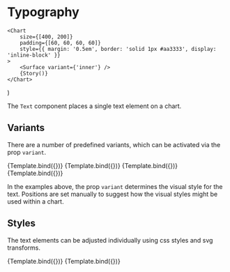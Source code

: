 
# Typography

<Meta title="Core/Components/Typography" />

    <Chart
        size={[400, 200]}
        padding={[60, 60, 60, 60]}
        style={{ margin: '0.5em', border: 'solid 1px #aa3333', display: 'inline-block' }}
    >
        <Surface variant={'inner'} />
        {Story()}
    </Chart>
)

The `Text` component places a single text element on a chart.

<ArgsTable of={Typography} />

## Variants

There are a number of predefined variants, which can be activated via the prop `variant`.

<Canvas>
    <Story
        name="title"
        args={{
            variant: 'title',
            children: 'Primary heading',
            y: -20,
        }}
        component={Typography}
        decorators={[ChartDecorator]}
    >
        {Template.bind({})}
    </Story>
    <Story
        name="subtitle"
        args={{
            variant: 'subtitle',
            children: 'Secondary heading',
            y: -10,
        }}
        component={Typography}
        decorators={[ChartDecorator]}
    >
        {Template.bind({})}
    </Story>
    <Story
        name="axisLabel"
        args={{
            variant: 'axisLabel',
            children: 'axis label',
            x: 140,
            y: 115,
        }}
        component={Typography}
        decorators={[ChartDecorator]}
    >
        {Template.bind({})}
    </Story>
    <Story
        name="tickLabel"
        args={{
            variant: 'tickLabel',
            children: 'tick label',
            x: 0,
            y: 85,
        }}
        component={Typography}
        decorators={[ChartDecorator]}
    >
        {Template.bind({})}
    </Story>
</Canvas>

In the examples above, the prop `variant` determines the visual style for the text.
Positions are set manually to suggest how the visual styles might be used within a chart.

## Styles

The text elements can be adjusted individually using css styles and svg transforms.

<Canvas>
    <Story
        name="color"
        args={{
            variant: 'title',
            children: 'Title in color',
            x: 0,
            y: -30,
            style: {
                fill: '#dd4444',
                alignmentBaseline: 'middle',
            },
        }}
        component={Typography}
        decorators={[ChartDecorator]}
    >
        {Template.bind({})}
    </Story>
    <Story
        name="rotation"
        args={{
            variant: 'default',
            children: 'Text with custom style',
            x: 0,
            y: 0,
            style: {
                fill: '#222222',
                fontFamily: 'serif',
                letterSpacing: 2,
                fontSize: '20px',
                textAnchor: 'middle',
                alignmentBaseline: 'middle',
            },
            transform: 'translate(140, 40) rotate(-10)',
        }}
        component={Typography}
        decorators={[ChartDecorator]}
    >
        {Template.bind({})}
    </Story>
</Canvas>
